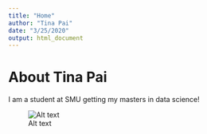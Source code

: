 ```yaml
---
title: "Home"
author: "Tina Pai"
date: "3/25/2020"
output: html_document
---
```


# About Tina Pai

I am a student at SMU getting my masters in data science!

![Alt text](myPortrait.jpg)